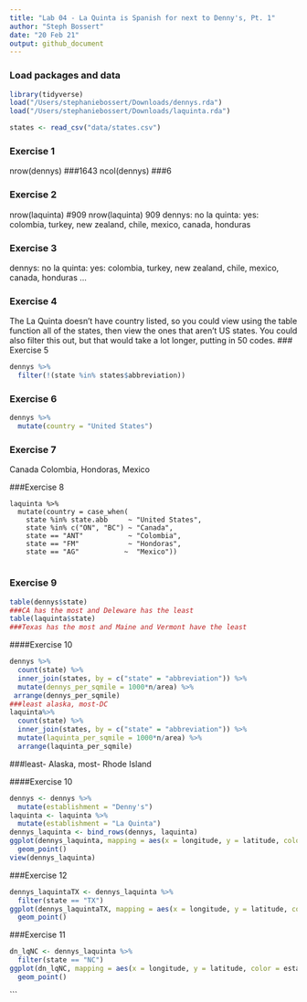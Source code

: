 ```yaml
---
title: "Lab 04 - La Quinta is Spanish for next to Denny's, Pt. 1"
author: "Steph Bossert"
date: "20 Feb 21"
output: github_document
---
```


### Load packages and data

```r
library(tidyverse) 
load("/Users/stephaniebossert/Downloads/dennys.rda")
load("/Users/stephaniebossert/Downloads/laquinta.rda")
```

```r
states <- read_csv("data/states.csv")
```

### Exercise 1
nrow(dennys)
###1643
ncol(dennys)
###6

### Exercise 2
nrow(laquinta)
#909
nrow(laquinta)
909
dennys: no
la quinta: yes: colombia, turkey, new zealand, chile, mexico, canada, honduras 

### Exercise 3
dennys: no
la quinta: yes: colombia, turkey, new zealand, chile, mexico, canada, honduras 
...

### Exercise 4
The La Quinta doesn't have country listed, so you could view using the table function all of the states, then view the ones that aren't US states. You could also filter this out, but that would take a lot longer, putting in 50 codes.
### Exercise 5
```r
dennys %>% 
  filter(!(state %in% states$abbreviation))
```
### Exercise 6
```r
dennys %>%
  mutate(country = "United States")
```
### Exercise 7
Canada Colombia, Hondoras, Mexico

###Exercise 8
```r8
laquinta %>%
  mutate(country = case_when(
    state %in% state.abb     ~ "United States",
    state %in% c("ON", "BC") ~ "Canada",
    state == "ANT"           ~ "Colombia",
    state == "FM"            ~ "Hondoras",
    state == "AG"           ~  "Mexico"))     
  
```
### Exercise 9 
```r
table(dennys$state)
###CA has the most and Deleware has the least
table(laquinta$state)
###Texas has the most and Maine and Vermont have the least
```
####Exercise 10
```r
dennys %>%
  count(state) %>%
  inner_join(states, by = c("state" = "abbreviation")) %>%
  mutate(dennys_per_sqmile = 1000*n/area) %>%
 arrange(dennys_per_sqmile)
###least alaska, most-DC
laquinta%>%
  count(state) %>%
  inner_join(states, by = c("state" = "abbreviation")) %>%
  mutate(laquinta_per_sqmile = 1000*n/area) %>%
  arrange(laquinta_per_sqmile)
```
###least- Alaska, most- Rhode Island

####Exercise 10
```r
dennys <- dennys %>%
  mutate(establishment = "Denny's")
laquinta <- laquinta %>%
  mutate(establishment = "La Quinta")
dennys_laquinta <- bind_rows(dennys, laquinta)
ggplot(dennys_laquinta, mapping = aes(x = longitude, y = latitude, color = establishment, alpha = .05)) +
  geom_point()
view(dennys_laquinta)
```
###Exercise 12
```r
dennys_laquintaTX <- dennys_laquinta %>%
  filter(state == "TX")
ggplot(dennys_laquintaTX, mapping = aes(x = longitude, y = latitude, color = establishment)) +
  geom_point()
```
###Exercise 11
```r
dn_lqNC <- dennys_laquinta %>%
  filter(state == "NC")
ggplot(dn_lqNC, mapping = aes(x = longitude, y = latitude, color = establishment, alpha = .08)) +
  geom_point()

```


``` 





